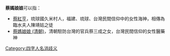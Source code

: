 '''蔡媽娘娘'''可以指：
* [[蔡紅亨|蔡紅亨]]，琉球國久米村人，福建、琉球、台灣民間信仰中的女性海神，相傳為臨水夫人陳靖姑之徒
* [[蔡媽娘娘_(清朝)|蔡媽娘娘 (清朝)]]，清朝駐防台灣的官兵蔡三成之女，台灣民間信仰的女性醫藥神

{{消歧义}}

[[Category:四字人名消歧义|Category:四字人名消歧义]]